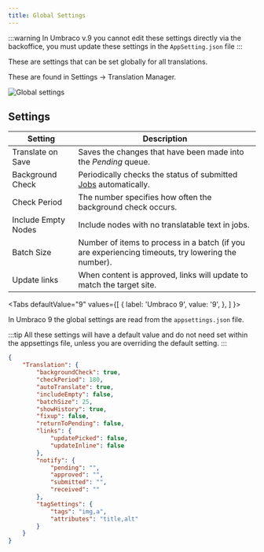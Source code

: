 ```yaml
---
title: Global Settings
---
```


:::warning
In Umbraco v.9 you cannot edit these settings directly via the backoffice, you must update these settings in the `AppSetting.json` file
:::

These are settings that can be set globally for all translations.

These are found in Settings -> Translation Manager.

![Global settings](global.png)

## Settings 

Setting | Description 
--|--
Translate on Save | Saves the changes that have been made into the *Pending* queue.
Background Check | Periodically checks the status of submitted [Jobs](../key_topics/job) automatically.
Check Period | The number specifies how often the background check occurs.
Include Empty Nodes | Include nodes with no translatable text in jobs.
Batch Size | Number of items to process in a batch (if you are experiencing timeouts, try lowering the number).
Update links | When content is approved, links will update to match the target site.



<Tabs
  defaultValue="9"
  values={[
    { label: 'Umbraco 9', value: '9', },
  ]
}>
<TabItem value="9">

In Umbraco 9 the global settings are read from the `appsettings.json` file.

:::tip
All these settings will have a default value and do not need set within the appsettings file, unless you are 
overriding the default setting.
:::

```json
{
    "Translation": {
        "backgroundCheck": true,
        "checkPeriod": 180,
        "autoTranslate": true,
        "includeEmpty": false,
        "batchSize": 25,
        "showHistory": true,
        "fixup": false,
        "returnToPending": false,
        "links": {
            "updatePicked": false,
            "updateInline": false
        },
        "notify": {
            "pending": "",
            "approved": "",
            "submitted": "",
            "received": ""
        },
        "tagSettings": {
            "tags": "img,a",
            "attributes": "title,alt"
        }
    }
}
```

</TabItem>
</Tabs>